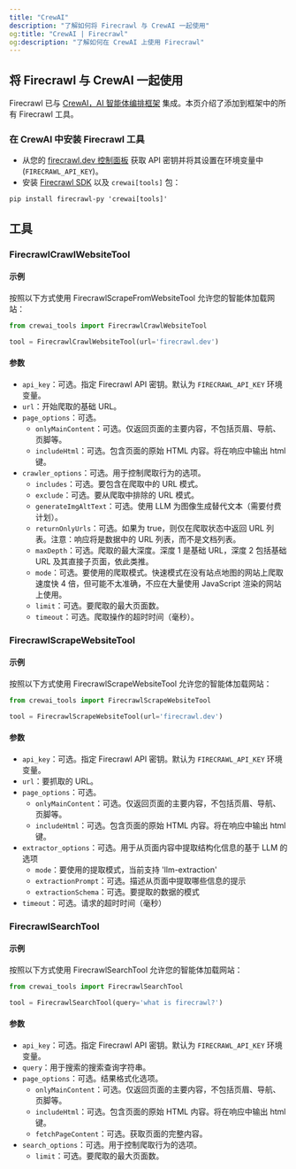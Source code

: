 ```yaml
---
title: "CrewAI"
description: "了解如何将 Firecrawl 与 CrewAI 一起使用"
og:title: "CrewAI | Firecrawl"
og:description: "了解如何在 CrewAI 上使用 Firecrawl"
---
```


## 将 Firecrawl 与 CrewAI 一起使用

Firecrawl 已与 [CrewAI，AI 智能体编排框架](https://www.crewai.com/) 集成。本页介绍了添加到框架中的所有 Firecrawl 工具。

### 在 CrewAI 中安装 Firecrawl 工具

- 从您的 [firecrawl.dev 控制面板](https://firecrawl.dev) 获取 API 密钥并将其设置在环境变量中 (`FIRECRAWL_API_KEY`)。
- 安装 [Firecrawl SDK](https://github.com/mendableai/firecrawl) 以及 `crewai[tools]` 包：

```
pip install firecrawl-py 'crewai[tools]'
```

## 工具

### FirecrawlCrawlWebsiteTool

#### 示例

按照以下方式使用 FirecrawlScrapeFromWebsiteTool 允许您的智能体加载网站：

```python
from crewai_tools import FirecrawlCrawlWebsiteTool

tool = FirecrawlCrawlWebsiteTool(url='firecrawl.dev')
```

#### 参数

- `api_key`：可选。指定 Firecrawl API 密钥。默认为 `FIRECRAWL_API_KEY` 环境变量。
- `url`：开始爬取的基础 URL。
- `page_options`：可选。
  - `onlyMainContent`：可选。仅返回页面的主要内容，不包括页眉、导航、页脚等。
  - `includeHtml`：可选。包含页面的原始 HTML 内容。将在响应中输出 html 键。
- `crawler_options`：可选。用于控制爬取行为的选项。
  - `includes`：可选。要包含在爬取中的 URL 模式。
  - `exclude`：可选。要从爬取中排除的 URL 模式。
  - `generateImgAltText`：可选。使用 LLM 为图像生成替代文本（需要付费计划）。
  - `returnOnlyUrls`：可选。如果为 true，则仅在爬取状态中返回 URL 列表。注意：响应将是数据中的 URL 列表，而不是文档列表。
  - `maxDepth`：可选。爬取的最大深度。深度 1 是基础 URL，深度 2 包括基础 URL 及其直接子页面，依此类推。
  - `mode`：可选。要使用的爬取模式。快速模式在没有站点地图的网站上爬取速度快 4 倍，但可能不太准确，不应在大量使用 JavaScript 渲染的网站上使用。
  - `limit`：可选。要爬取的最大页面数。
  - `timeout`：可选。爬取操作的超时时间（毫秒）。

### FirecrawlScrapeWebsiteTool

#### 示例

按照以下方式使用 FirecrawlScrapeWebsiteTool 允许您的智能体加载网站：

```python
from crewai_tools import FirecrawlScrapeWebsiteTool

tool = FirecrawlScrapeWebsiteTool(url='firecrawl.dev')
```

#### 参数

- `api_key`：可选。指定 Firecrawl API 密钥。默认为 `FIRECRAWL_API_KEY` 环境变量。
- `url`：要抓取的 URL。
- `page_options`：可选。
  - `onlyMainContent`：可选。仅返回页面的主要内容，不包括页眉、导航、页脚等。
  - `includeHtml`：可选。包含页面的原始 HTML 内容。将在响应中输出 html 键。
- `extractor_options`：可选。用于从页面内容中提取结构化信息的基于 LLM 的选项
  - `mode`：要使用的提取模式，当前支持 'llm-extraction'
  - `extractionPrompt`：可选。描述从页面中提取哪些信息的提示
  - `extractionSchema`：可选。要提取的数据的模式
- `timeout`：可选。请求的超时时间（毫秒）

### FirecrawlSearchTool

#### 示例

按照以下方式使用 FirecrawlSearchTool 允许您的智能体加载网站：

```python
from crewai_tools import FirecrawlSearchTool

tool = FirecrawlSearchTool(query='what is firecrawl?')
```

#### 参数

- `api_key`：可选。指定 Firecrawl API 密钥。默认为 `FIRECRAWL_API_KEY` 环境变量。
- `query`：用于搜索的搜索查询字符串。
- `page_options`：可选。结果格式化选项。
  - `onlyMainContent`：可选。仅返回页面的主要内容，不包括页眉、导航、页脚等。
  - `includeHtml`：可选。包含页面的原始 HTML 内容。将在响应中输出 html 键。
  - `fetchPageContent`：可选。获取页面的完整内容。
- `search_options`：可选。用于控制爬取行为的选项。
  - `limit`：可选。要爬取的最大页面数。
